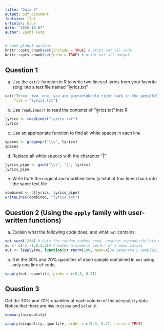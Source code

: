 ```yaml
---
title: "Quiz 3"
output: pdf_document
fontsize: 12pt
urlcolor: blue
date: "2025-10-07"
author: Zeshi Feng
---
```


```r
# Some global options
knitr::opts_chunk$set(include = TRUE) # print out all code  
knitr::opts_chunk$set(echo = TRUE) # print out all output
```

## Question 1

a. Use the `cat()` function in R to write two lines of lyrics from your favorite song into a text file named "lyrics.txt"

```r
cat("Three, two, one, you are pinned\nUncle right back in the pen\nTell me how auntie been\n",
    file = "lyrics.txt")
```

b. Use `readLines()` to read the contents of "lyrics.txt" into R

```r
lyrics <- readLines("lyrics.txt")
lyrics
```

c. Use an appropriate function to find all white spaces in each line

```r
spaces <- gregexpr("\\s", lyrics)
spaces
```

d. Replace all white spaces with the character "|"

```r
lyrics_pipe <- gsub("\\s", "|", lyrics)
lyrics_pipe
```

e. Write both the original and modified lines (a total of four lines) back into the same text file

```r
combined <- c(lyrics, lyrics_pipe)
writeLines(combined, "lyrics.txt")
```

## Question 2 (Using the `apply` family with user-written functions)

a. Explain what the following code does, and what `out` contains:

```r
set.seed(1234) # Sets the random number seed, ensures reproducibility of results.
mu <- c(-2,-1,0,1,2)# Creates a numeric vector of 5 mean values
out <- lapply(mu, function(x) rnorm(100, mean=x))# Generate 5 samples, each 100 N(x,1)
```


b. Get the 30\% and 70\% quantiles of each sample contained in `out` using only one line of code.

```r
sapply(out, quantile, probs = c(0.3, 0.7))
```


## Question 3

Get the 30\% and 70\% quantiles of each column of the `airquality` data. Notice that there are `NA`s in `Ozone` and `Solar.R`:

```r
summary(airquality)
```

```r
sapply(airquality, quantile, probs = c(0.3, 0.7), na.rm = TRUE)
```
